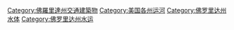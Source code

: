 [[Category:佛羅里達州交通建築物|Category:佛羅里達州交通建築物]]
[[Category:美国各州运河|Category:美国各州运河]]
[[Category:佛罗里达州水体|Category:佛罗里达州水体]]
[[Category:佛罗里达州水运|Category:佛罗里达州水运]]